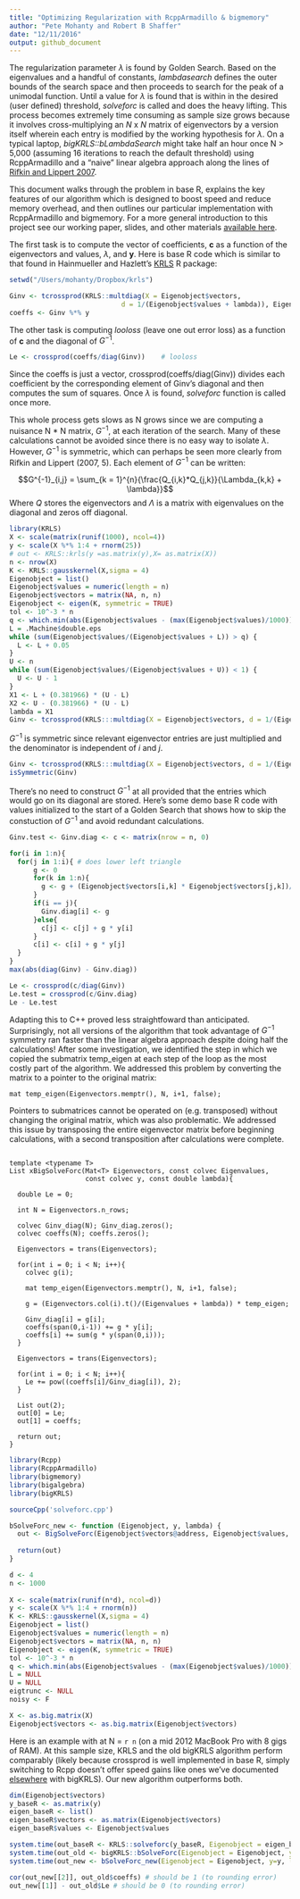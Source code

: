 ```yaml
---
title: "Optimizing Regularization with RcppArmadillo & bigmemory"
author: "Pete Mohanty and Robert B Shaffer"
date: "12/11/2016"
output: github_document
---
```


The regularization parameter $\lambda$ is found by Golden Search. Based on the eigenvalues and a handful of constants, *lambdasearch* defines the outer bounds of the search space and then proceeds to search for the peak of a unimodal function. Until a value for $\lambda$ is found that is within in the desired (user defined) threshold, *solveforc* is called and does the heavy lifting. This process becomes extremely time consuming as sample size grows because it involves cross-multiplying an $N$ x $N$ matrix of eigenvectors by a version itself wherein each entry is modified by the working hypothesis for $\lambda$. On a typical laptop, *bigKRLS::bLambdaSearch* might take half an hour once N > 5,000 (assuming 16 iterations to reach the default threshold) using RcppArmadillo and a "naive" linear algebra approach along the lines of [Rifkin and Lippert 2007](http://cbcl.mit.edu/publications/ps/MIT-CSAIL-TR-2007-025.pdf). 

This document walks through the problem in base R, explains the key features of our algorithm which is designed to boost speed and reduce memory overhead, and then outlines our particular implementation with RcppArmadillo and bigmemory. For a more general introduction to this project see our working paper, slides, and other materials  [available here](https://sites.google.com/site/petemohanty/software).

The first task is to compute the vector of coefficients, **c** as a function of the eigenvectors and values, $\lambda$, and **y**. Here is base R code which is similar to that found in Hainmueller and Hazlett's [KRLS](https://cran.r-project.org/web/packages/KRLS/index.html) R package:


```r
setwd("/Users/mohanty/Dropbox/krls")
```

```r
Ginv <- tcrossprod(KRLS::multdiag(X = Eigenobject$vectors, 
                            d = 1/(Eigenobject$values + lambda)), Eigenobject$vectors)
coeffs <- Ginv %*% y  

```

The other task is computing *looloss* (leave one out error loss) as a function of **c** and the diagonal of $G^{-1}$.

```r
Le <- crossprod(coeffs/diag(Ginv))    # looloss
```

Since the coeffs is just a vector, crossprod(coeffs/diag(Ginv)) divides each coefficient by the corresponding element of Ginv's diagonal and then computes the sum of squares. Once $\lambda$ is found, *solveforc* function is called once more.  
<!--- 
(The inequality about whether or not to keep searching for $\lambda$ is based only on *Le* but coeffs must be computed to get *Le*.) 
-->

This whole process gets slows as N grows since we are computing a nuisance N $*$ N matrix, $G^{-1}$, at each iteration of the search. Many of these calculations cannot be avoided since there is no easy way to isolate $\lambda$. However, $G^{-1}$ is symmetric, which can perhaps be seen more clearly from Rifkin and Lippert (2007, 5). Each element of $G^{-1}$ can be written:

$$G^{-1}_{i,j} = \sum_{k = 1}^{n}{\frac{Q_{i,k}*Q_{j,k}}{\Lambda_{k,k} + \lambda}}$$ 
Where $Q$ stores the eigenvectors and $\Lambda$ is a matrix with eigenvalues on the diagonal and zeros off diagonal. 

```r
library(KRLS)
X <- scale(matrix(runif(1000), ncol=4))
y <- scale(X %*% 1:4 + rnorm(25))
# out <- KRLS::krls(y =as.matrix(y),X= as.matrix(X))
n <- nrow(X)
K <- KRLS::gausskernel(X,sigma = 4)
Eigenobject = list()
Eigenobject$values = numeric(length = n)
Eigenobject$vectors = matrix(NA, n, n)
Eigenobject <- eigen(K, symmetric = TRUE)
tol <- 10^-3 * n
q <- which.min(abs(Eigenobject$values - (max(Eigenobject$values)/1000)))
L = .Machine$double.eps
while (sum(Eigenobject$values/(Eigenobject$values + L)) > q) {
  L <- L + 0.05
}
U <- n
while (sum(Eigenobject$values/(Eigenobject$values + U)) < 1) {
  U <- U - 1
}
X1 <- L + (0.381966) * (U - L)
X2 <- U - (0.381966) * (U - L)
lambda = X1
Ginv <- tcrossprod(KRLS:::multdiag(X = Eigenobject$vectors, d = 1/(Eigenobject$values + lambda)))

```

$G^{-1}$ is symmetric since relevant eigenvector entries are just multiplied and the denominator is independent of $i$ and $j$. 


```r
Ginv <- tcrossprod(KRLS:::multdiag(X = Eigenobject$vectors, d = 1/(Eigenobject$values + lambda)), Eigenobject$vectors)
isSymmetric(Ginv)
```

There's no need to construct $G^{-1}$ at all provided that the entries which would go on its diagonal are stored. Here's some demo base R code with values initialized to the start of a Golden Search that shows how to skip the constuction of $G^{-1}$ and avoid redundant calculations. 


```r
Ginv.test <- Ginv.diag <- c <- matrix(nrow = n, 0)

for(i in 1:n){
  for(j in 1:i){ # does lower left triangle
      g <- 0
      for(k in 1:n){
        g <- g + (Eigenobject$vectors[i,k] * Eigenobject$vectors[j,k])/(lambda + Eigenobject$values[k])
      }
      if(i == j){
        Ginv.diag[i] <- g
      }else{
        c[j] <- c[j] + g * y[i]
      }
      c[i] <- c[i] + g * y[j]
  }
} 
max(abs(diag(Ginv) - Ginv.diag))

Le <- crossprod(c/diag(Ginv))
Le.test = crossprod(c/Ginv.diag)
Le - Le.test
```

Adapting this to C++ proved less straightfoward than anticipated. Surprisingly, not all versions of the algorithm that took advantage of $G^{-1}$ symmetry ran faster than the linear algebra approach despite doing half the calculations! After some investigation, we identified the step in which we copied the submatrix temp_eigen at each step of the loop as the most costly part of the algorithm. We addressed this problem by converting the matrix to a pointer to the original matrix:

```
mat temp_eigen(Eigenvectors.memptr(), N, i+1, false);
```

Pointers to submatrices cannot be operated on (e.g. transposed) without changing the original matrix, which was also problematic. We addressed this issue by transposing the entire eigenvector matrix before beginning calculations, with a second transposition after calculations were complete.

```

template <typename T>
List xBigSolveForc(Mat<T> Eigenvectors, const colvec Eigenvalues, 
                   const colvec y, const double lambda){
  
  double Le = 0;
  
  int N = Eigenvectors.n_rows;
  
  colvec Ginv_diag(N); Ginv_diag.zeros();
  colvec coeffs(N); coeffs.zeros();
  
  Eigenvectors = trans(Eigenvectors);
  
  for(int i = 0; i < N; i++){
    colvec g(i);
    
    mat temp_eigen(Eigenvectors.memptr(), N, i+1, false);
    
    g = (Eigenvectors.col(i).t()/(Eigenvalues + lambda)) * temp_eigen;
    
    Ginv_diag[i] = g[i];
    coeffs(span(0,i-1)) += g * y[i];
    coeffs[i] += sum(g * y(span(0,i)));
  }
  
  Eigenvectors = trans(Eigenvectors);
  
  for(int i = 0; i < N; i++){
    Le += pow((coeffs[i]/Ginv_diag[i]), 2);
  }
  
  List out(2);
  out[0] = Le;
  out[1] = coeffs;
  
  return out;
}
```

```r
library(Rcpp)
library(RcppArmadillo)
library(bigmemory)
library(bigalgebra)
library(bigKRLS)

sourceCpp('solveforc.cpp')

bSolveForc_new <- function (Eigenobject, y, lambda) {
  out <- BigSolveForc(Eigenobject$vectors@address, Eigenobject$values, y, lambda)
  
  return(out)
}

d <- 4
n <- 1000
    
X <- scale(matrix(runif(n*d), ncol=d))
y <- scale(X %*% 1:4 + rnorm(n))
K <- KRLS::gausskernel(X,sigma = 4)
Eigenobject = list()
Eigenobject$values = numeric(length = n)
Eigenobject$vectors = matrix(NA, n, n)
Eigenobject <- eigen(K, symmetric = TRUE)
tol <- 10^-3 * n
q <- which.min(abs(Eigenobject$values - (max(Eigenobject$values)/1000)))
L = NULL
U = NULL
eigtrunc <- NULL
noisy <- F

X <- as.big.matrix(X)
Eigenobject$vectors <- as.big.matrix(Eigenobject$vectors)
```

Here is an example with at N = `r n` (on a mid 2012 MacBook Pro with 8 gigs of RAM). At this sample size, KRLS and the old bigKRLS algorithm perform comparably (likely because crossprod is well implemented in base R, simply switching to Rcpp doesn't offer speed gains like ones we've documented [elsewhere](https://github.com/rdrr1990/code/blob/master/mohanty_shaffer_IMC.pdf) with bigKRLS). Our new algorithm outperforms both.

```r
dim(Eigenobject$vectors)
y_baseR <- as.matrix(y)
eigen_baseR <- list() 
eigen_baseR$vectors <- as.matrix(Eigenobject$vectors)
eigen_baseR$values <- Eigenobject$values

system.time(out_baseR <- KRLS::solveforc(y_baseR, Eigenobject = eigen_baseR, lambda=lambda, eigtrunc = NULL))
system.time(out_old <- bigKRLS::bSolveForc(Eigenobject = Eigenobject, y=y, lambda=lambda))
system.time(out_new <- bSolveForc_new(Eigenobject = Eigenobject, y=y, lambda=lambda))
```

```r
cor(out_new[[2]], out_old$coeffs) # should be 1 (to rounding error)
out_new[[1]] - out_old$Le # should be 0 (to rounding error)
```

